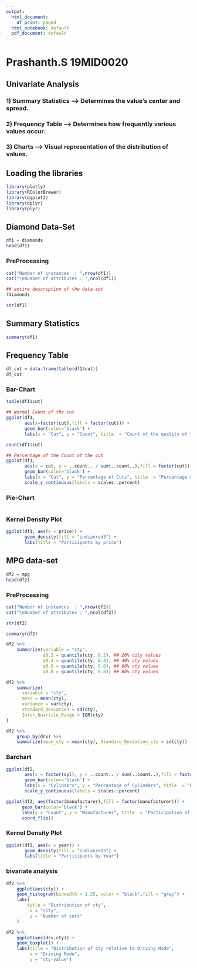 ```yaml
---
output:
  html_document:
    df_print: paged
  html_notebook: default
  pdf_document: default
---
```

# Prashanth.S 19MID0020
## Univariate Analysis
### 1) Summary Statistics --> Determines the value’s center and spread.
### 2) Frequency Table    --> Determines how frequently various values occur.
### 3) Charts --> Visual representation of the distribution of values.

## Loading the libraries
```r
library(plotly)
library(RColorBrewer)
library(ggplot2)
library(dplyr)
library(plyr)
```

## Diamond Data-Set
```r
df1 = diamonds
head(df1)
```

### PreProcessing
```r
cat("Number of instances  : ",nrow(df1))
cat("\nNumber of attributes : ",ncol(df1))
```

```r
## entire description of the data-set
?diamonds
```


```r
str(df1)
```
## Summary Statistics
```r
summary(df1)
```
## Frequency Table
```r
df_cut = data.frame(table(df1$cut))
df_cut
```

### Bar-Chart
```r
table(df1$cut)
```

```r
## Normal Count of the cut
ggplot(df1, 
       aes(x=factor(cut),fill = factor(cut))) +
       geom_bar(color='black') + 
       labs(x = "Cut", y = "Count", title  = "Count of the quality of the Cut")
```

```r
count(df1$cut)
```

```r
## Percentage of the Count of the cut
ggplot(df1, 
       aes(x = cut, y = ..count.. / sum(..count..),fill = factor(cut))) + 
       geom_bar(color='black') +
       labs(x = "Cut", y = "Percentage of Cuts", title  = "Percentage of the quality of the Cut") +
       scale_y_continuous(labels = scales::percent)
```

### Pie-Chart
```r

```

### Kernel Density Plot
```r
ggplot(df1, aes(x = price)) +
       geom_density(fill = "indianred3") + 
       labs(title = "Participants by price")
```

## MPG data-set
```r
df2 = mpg
head(df2)
```
### PreProcessing

```r
cat("Number of instances  : ",nrow(df2))
cat("\nNumber of attributes : ",ncol(df2))
```

```r
str(df2)
```

```r
summary(df2)
```

```r
df2 %>%
    summarize(variable = "cty",
              q0.2 = quantile(cty, 0.2), ## 20% city values
              q0.4 = quantile(cty, 0.4), ## 40% cty values
              q0.6 = quantile(cty, 0.6), ## 60% cty values
              q0.8 = quantile(cty, 0.8)) ## 80% cty values
```

```r
df2 %>%
    summarize(
      variable = "cty", 
      mean = mean(cty), 
      variance = var(cty),
      standard_deviation = sd(cty),
      Inter_Quartile_Range = IQR(cty)
)
```

```r
df2 %>%
    group_by(drv) %>%
    summarize(mean_cty = mean(cty), Standard_Deviation_cty = sd(cty))
```

### Barchart
```r
ggplot(df2, 
       aes(x = factor(cyl), y = ..count.. / sum(..count..),fill = factor(cyl))) + 
       geom_bar(color='black') + 
       labs(x = "Cylinders", y = "Percentage of Cylinders", title  = "Role of Number of Cylinders") +
       scale_y_continuous(labels = scales::percent)
```

```r
ggplot(df2, aes(factor(manufacturer),fill = factor(manufacturer))) +
      geom_bar(color='black') +
      labs(x = "Count", y = "Manufactures", title  = "Participation of Manufactures") + 
      coord_flip()
```

### Kernel Density Plot
```r
ggplot(df2, aes(x = year)) +
       geom_density(fill = "indianred3") + 
       labs(title = "Participants by Year")
```

### bivariate analysis
```r
df2 %>%
    ggplot(aes(cty)) +
    geom_histogram(binwidth = 1.25, color = "black",fill = "grey") +
    labs(
        title = "Distribution of cty",
         x = "city",
         y = "Number of cars"
    ) 
```

```r
df2 %>%
    ggplot(aes(drv,cty)) +
    geom_boxplot() +
    labs(title = "Distribution of cty relative to Driving Mode",
         x = "Driving Mode",
         y = "cty-value")
```




